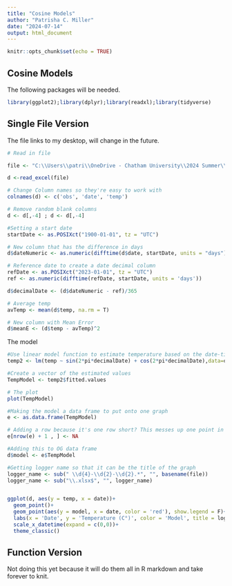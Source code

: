 ```yaml
---
title: "Cosine Models"
author: "Patrisha C. Miller"
date: "2024-07-14"
output: html_document
---
```


```r
knitr::opts_chunk$set(echo = TRUE)
```

## Cosine Models

The following packages will be needed.

```r
library(ggplot2);library(dplyr);library(readxl);library(tidyverse)
```

## Single File Version

The file links to my desktop, will change in the future.

```r
# Read in file

file <- "C:\\Users\\patri\\OneDrive - Chatham University\\2024 Summer\\Compiled2\\Camp Hollow water.xlsx"

d <-read_excel(file)

# Change Column names so they're easy to work with
colnames(d) <- c('obs', 'date', 'temp')

# Remove random blank columns
d <- d[,-4] ; d <- d[,-4]

#Setting a start date
startDate <- as.POSIXct("1900-01-01", tz = "UTC")

# New column that has the difference in days
d$dateNumeric <- as.numeric(difftime(d$date, startDate, units = "days"))

# Reference date to create a date decimal column
refDate <- as.POSIXct("2023-01-01", tz = "UTC")
ref <- as.numeric(difftime(refDate, startDate, units = 'days'))

d$decimalDate <- (d$dateNumeric - ref)/365

# Average temp
avTemp <- mean(d$temp, na.rm = T)

# New column with Mean Error
d$meanE <- (d$temp - avTemp)^2

```

The model

```r

#Use linear model function to estimate temperature based on the date-time yearly fraction using a fourier series
temp2 <- lm(temp ~ sin(2*pi*decimalDate) + cos(2*pi*decimalDate),data=d) 

#Create a vector of the estimated values
TempModel <- temp2$fitted.values

# The plot
plot(TempModel)

#Making the model a data frame to put onto one graph
e <- as.data.frame(TempModel)

# Adding a row because it's one row short? This messes up one point in the graph but I am not sure how to fix it.
e[nrow(e) + 1 , ] <- NA

#Adding this to OG data frame
d$model <- e$TempModel

#Getting logger name so that it can be the title of the graph
logger_name <- sub(" \\d{4}-\\d{2}-\\d{2}.*", "", basename(file))
logger_name <- sub("\\.xlsx$", "", logger_name)


ggplot(d, aes(y = temp, x = date))+
  geom_point()+
  geom_point(aes(y = model, x = date, color = 'red'), show.legend = F)+
  labs(x = 'Date', y = 'Temperature (C°)', color = 'Model', title = logger_name)+
  scale_x_datetime(expand = c(0,0))+
  theme_classic()

```

## Function Version

Not doing this yet because it will do them all in R markdown and take forever to knit.